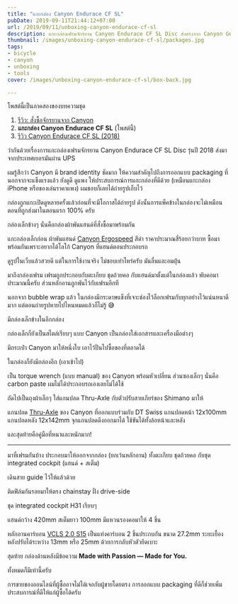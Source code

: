 ```yaml
---
title: "แกะกล่อง Canyon Endurace CF SL"
pubDate: 2019-09-11T21:44:12+07:00
url: /2019/09/11/unboxing-canyon-endurace-cf-sl
description: แกะกล่องเฟรมจักรยาน Canyon Endurace CF SL Disc ส่งตรงจาก Canyon Germany
thumbnail: /images/unboxing-canyon-endurace-cf-sl/packages.jpg
tags:
- bicycle
- canyon
- unboxing
- tools
cover: /images/unboxing-canyon-endurace-cf-sl/box-back.jpg

---
```


โพสต์นี้เป็นภาคสองของบทความชุด

1. [รีวิว: สั่งซื้อจักรยานจาก Canyon](https://armno.in.th/2019/01/28/ordering-a-canyon-bike-review/)
2. **แกะกล่อง Canyon Endurace CF SL** (โพสต์นี้)
3. [รีวิว Canyon Endurace CF SL (2018)](https://armno.in.th/2021/07/28/canyon-endurace-cf-sl-2018-review/)

ว่ากันด้วยเรื่องการแกะกล่องเฟรมจักรยาน Canyon Endurace CF SL Disc รุ่นปี 2018 ส่งมาจากประเทศเยอรมันผ่าน UPS

ผมรู้สึกว่า Canyon มี brand identity ชัดมาก
ให้ความสำคัญไปถึงการออกแบบ packaging ที่นอกจากจะแข็งแรงแล้ว
ยังดูดี ดูแพง ให้ประสบการณ์การแกะกล่องที่ดีด้วย (เหมือนแกะกล่อง iPhone หรือของเล่นราคาแพง)
ผมชอบก็เลยได้ถ่ายรูปเก็บไว้

<WarningMessage>
กล่องถูกแกะเปิดดูหลายครั้งแล้วก่อนที่จะมีโอกาสได้ถ่ายรูป
ดังนั้นการแพ็คข้างในกล่องจะไม่เหมือนตอนที่ถูกส่งมาในตอนแรก 100% ครับ
</WarningMessage>

<Picture
  src="/images/unboxing-canyon-endurace-cf-sl/box-front.jpg"
  alt="กล่อง Canyon Endurace CF SL"
  ratio="3-2"
  caption="กล่อง Canyon Endurace ด้านหน้า"
/>

กล่องเล็กข้างๆ นั่นคือกล่องผ้าพันแฮนด์ที่สั่งซื้อมาพร้อมกัน

<Picture
  src="/images/unboxing-canyon-endurace-cf-sl/packages.jpg"
  alt="กล่องด้านข้าง"
  ratio="3-2"
/>

แกะกล่องเล็กก่อน ผ้าพันแฮนด์ [Canyon Ergospeed](https://www.canyon.com/en-th/gear/components/grips-and-tape/bar-tape/canyon-ergospeed-gel-bar-tape/9100403.html) สีดำ ราคาประมาณสี่ร้อยกว่าบาท
ซื้อมาพร้อมกันเพราะอยากได้โลโก้ Canyon ที่แฮนด์ตอนประกอบรถ

ดูรูปในเว็บแล้วสวยดี แต่ในการใช้งานจริง ไม่ชอบเท่าไหร่ครับ มันลื่นและอมฝุ่น

<Picture
  src="/images/unboxing-canyon-endurace-cf-sl/bar-tape.jpg"
  alt="ผ้าพันแฮนด์ Canyon"
  ratio="3-2"
  caption="ผ้าพันแฮนด์ Canyon"
/>

มาถึงกล่องเฟรม เฟรมถูกประกอบกับตะเกียบ ชุดถ้วยคอ กับแฮ​นด์มาตั้งแต่ในกล่องแล้ว
พับคอมาประมาณนี้ครับ ส่วนหลักอานถูกพันไว้กับเฟรมอีกที

นอกจาก bubble wrap แล้ว ในกล่องมีกระดาษแข็งที่เจาะช่องไว้ล็อกเฟรมกับทุกอย่างไว้แน่นหนาดีมาก
แต่ตอนถ่ายรูปหายไปไหนหมดแล้วก็ไม่รู้ 😅

<Picture
  src="/images/unboxing-canyon-endurace-cf-sl/top.jpg"
  alt="เปิดกล่องจากด้านบน"
  ratio="3-2"
/>

มีกล่องเล็กข้างในอีกกล่อง

<Picture
  src="/images/unboxing-canyon-endurace-cf-sl/opened.jpg"
  alt="ข้างในกล่องมีเฟรมจักรยาน กับกล่องเล็กๆ อีกหนึ่งใบ"
  ratio="3-2"
/>

กล่องเล็กก็ยังเป็นสไตล์เรียบๆ แบบ Canyon เป็นกล่องใส่เอกสารและเครื่องมือต่างๆ

<Picture
  src="/images/unboxing-canyon-endurace-cf-sl/small-box.jpg"
  alt="กล่องอุปกรณ์"
  ratio="3-2"
/>

<Picture
  src="/images/unboxing-canyon-endurace-cf-sl/for-you.jpg"
  alt="ข้างในกล่องอุปกรณ์"
  ratio="3-2"
  caption="ข้างในมีแถบคาดที่เขียนว่า FOR YOU รู้สึกเป็นคนพิเศษขึ้นมาทันที"
/>

<Picture
  src="/images/unboxing-canyon-endurace-cf-sl/stripe.jpg"
  alt="แถบคาดที่มีโลโก้ Canyon"
  ratio="3-2"
  caption="รายละเอียดเล็กๆ น้อยๆ: แถบคาดเกี่ยวกันด้วยโลโก้ของ Canyon"
/>

มีกระเป๋า Canyon มาให้หนึ่งใบ เอาไว้ปั่นไปซื้อของที่ตลาดได้

<Picture
  src="/images/unboxing-canyon-endurace-cf-sl/bag.jpg"
  alt="กระเป๋า Canyon"
  ratio="3-2"
  caption="กระเป๋า Canyon"
/>

ในกล่องก็ยังมีกล่องอีก (เอาเข้าไป)

เป็น torque wrench (แบบ manual) ของ Canyon พร้อมหัวเปลี่ยน ส่วนซองเล็กๆ นั่นคือ carbon paste
ผมไม่ได้ประกอบรถเองเลยไม่ได้ใช้

<Picture
  src="/images/unboxing-canyon-endurace-cf-sl/tools.jpg"
  alt="torque wrench ของ Canyon"
  ratio="3-2"
/>

ถัดไปเป็นถุงผ้าเล็กๆ ใส่แกนปลด Thru-Axle กับตัวปรับสายเกียร์ของ Shimano มาให้

<Picture
  src="/images/unboxing-canyon-endurace-cf-sl/thru-axles.jpg"
  alt="DT Swiss Thru-Axle"
  ratio="3-2"
/>

แกนปลด [Thru-Axle](https://www.canyon.com/en-th/gear/components/wheels/thru-axles/canyon-dt-swiss-road-thru-axle/9100565.html) ของ Canyon ที่ออกแบบร่วมกับ DT Swiss
แกนปลดหน้า 12x100mm แกนปลดหลัง 12x142mm จุกแกนปลดดึงออกมาได้ ใช้ขันได้ทั้งล้อหน้าและหลัง

<Picture
  src="/images/unboxing-canyon-endurace-cf-sl/thru-axles-2.jpg"
  alt="Canyon DT Swiss Thru-Axle"
  ratio="3-2"
/>

และสุดท้ายคือคู่มือที่หนาและหนักมาก!

<Picture
  src="/images/unboxing-canyon-endurace-cf-sl/manual.jpg"
  alt="คู่มือ Canyon Bike"
  ratio="3-2"
/>

---

มาที่เฟรมกันบ้าง ประกอบมาให้ออกจากกล่อง (ยกเว้นหลักอาน) ทั้งตะเกียบ ชุดถ้วยคอ กับชุด integrated cockpit (แฮนด์ + สเต็ม)

<Picture
  src="/images/unboxing-canyon-endurace-cf-sl/frame.jpg"
  alt="เฟรม Canyon Endurace"
  ratio="3-2"
/>

เดินสาย guide ไว้ให้แล้วด้วย

<Picture
  src="/images/unboxing-canyon-endurace-cf-sl/frame-2.jpg"
  alt="เฟรม Canyon Endurace จากด้านบน"
  ratio="3-2"
/>

<Picture
  src="/images/unboxing-canyon-endurace-cf-sl/frame-3.jpg"
  alt="โลโก้ Canyon บนเฟรม Canyon Endurace"
  ratio="3-2"
/>

ติดฟิล์มกันรอยมาให้ตรง chainstay ฝั่ง drive-side

<Picture
  src="/images/unboxing-canyon-endurace-cf-sl/chainstay.jpg"
  alt="chainstay ที่ติดฟิล์มกันรอยมาจากโรงงาน"
  ratio="3-2"
/>

ชุด integrated cockpit H31 เรียบๆ

<Picture
  src="/images/unboxing-canyon-endurace-cf-sl/cockpit.jpg"
  alt="H31 Integrated Cockpit"
  ratio="3-2"
/>

แฮนด์กว้าง 420mm สเต็มยาว 100mm มีแหวนรองคอมาให้ 4 ชิ้น

<Picture
  src="/images/unboxing-canyon-endurace-cf-sl/h31-bar.jpg"
  alt="Canyon H31 Bar"
  ratio="3-2"
/>

หลักอานคาร์บอน [VCLS 2.0 S15](https://www.canyon.com/en-th/gear/components/posts-and-clamps/seatposts/canyon-s15-vcls-cf-seatpost/148287.html)
เป็นแท่งคาร์บอน 2 ชิ้นประกบกัน ขนาด 27.2mm
ระยะเยื้องหลังปรับได้ระหว่าง 13mm หรือ 25mm
ด้วยการกลับหัวตัวยึดเบาะ

<Picture
  src="/images/unboxing-canyon-endurace-cf-sl/seatpost.jpg"
  alt="หลักอาน Canyon S15"
  ratio="3-2"
/>

<Picture
  src="/images/unboxing-canyon-endurace-cf-sl/dropout.jpg"
  alt="dropout"
  ratio="3-2"
/>

สุดท้าย กล่องด้านหลังมีข้อความ **Made with Passion &mdash; Made for You.**

<Picture
  src="/images/unboxing-canyon-endurace-cf-sl/box-back.jpg"
  alt="กล่อง Canyon Endurace CF SL"
  ratio="3-2"
/>

ทั้งหมดก็มีเท่านี้ครับ

การขายของออนไลน์ที่ผู้ซื้ออาจไม่ได้เจอกับผู้ขายโดยตรง การออกแบบ packaging ที่ดีก็ช่วยเพิ่มประสบการณ์ที่ดีให้แก่ผู้ซื้อได้ครับ
